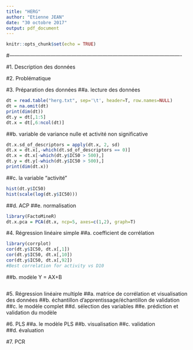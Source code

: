 ```yaml
---
title: "HERG"
author: "Etienne JEAN"
date: "30 octobre 2017"
output: pdf_document
---
```


```r
knitr::opts_chunk$set(echo = TRUE)
```

#----------------------------------------------------------------------------------------------------

#1. Description des données

#2. Problématique

#3. Préparation des données
##a. lecture des données
```r
dt = read.table("herg.txt", sep='\t', header=T, row.names=NULL)
dt = na.omit(dt)
print(dim(dt))
dt.y = dt[,1:5]
dt.x = dt[,6:ncol(dt)]
```


##b. variable de variance nulle et activité non significative
```r
dt.x.sd_of_descriptors = apply(dt.x, 2, sd)
dt.x = dt.x[,-which(dt.sd_of_descriptors == 0)]
dt.x = dt.x[-which(dt.y$IC50 > 500),]
dt.y = dt.y[-which(dt.y$IC50 > 500),]
print(dim(dt.x))
```


##c. la variable "activité"
```r
hist(dt.y$IC50)
hist(scale(log(dt.y$IC50)))

```


##d. ACP
##e. normalisation 
```r
library(FactoMineR)
dt.x.pca = PCA(dt.x, ncp=5, axes=c(1,2), graph=T)

```







#4. Régression linéaire simple
##a. coefficient de corrélation
```r
library(corrplot)
cor(dt.y$IC50, dt.x[,1])
cor(dt.y$IC50, dt.x[,10])
cor(dt.y$IC50, dt.x[,92])
#Best correlation for activity vs D10

```

##b. modèle Y = AX+B
```r


```





#5. Régression linéaire multiple
##a. matrice de corrélation et visualisation des données
##b. échantillon d'apprentissage/échantillon de validation
##c. le modèle complet
##d. sélection des variables
##e. prédiction et validation du modèle

#6. PLS
##a. le modèle PLS
##b. visualisation
##c. validation
##d. évaluation

#7. PCR






















